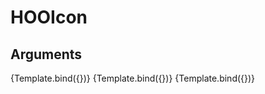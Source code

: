 
<Meta title="Components/Icons/HOOIcon" component={HOOIcon} />

# HOOIcon


## Arguments

<ArgsTable of={HOOIcon} />


<Canvas>
  <Story
    name="IconName"
    args={
      (function(){
        symset.initSymbols();
        return { iconName: 'hoo-icon-close' };
      })()
    }>
    {Template.bind({})}
  </Story>
</Canvas>

<Canvas>
  <Story
    name="IconSVG"
    args={
      (function(){
        symset.initSymbols();
        return { iconSVG: iconSVGValue };
      })()      
    }>
    {Template.bind({})}
  </Story>
</Canvas>

<Canvas>
  <Story
    name="Extending"
    args={
      (function(){
        symset.initSymbols();
        return { iconName: 'hoo-icon-close', rootElementAttributes: { style: { color: "red" } } };
      })()      
    }>
    {Template.bind({})}
  </Story>
</Canvas>
